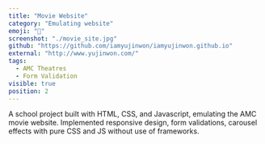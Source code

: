 ```yaml
---
title: "Movie Website"
category: "Emulating website"
emoji: "🎥"
screenshot: "./movie_site.jpg"
github: "https://github.com/iamyujinwon/iamyujinwon.github.io"
external: "http://www.yujinwon.com/"
tags:
  - AMC Theatres
  - Form Validation
visible: true
position: 2
---
```


A school project built with HTML, CSS, and Javascript, emulating the AMC movie website.
Implemented responsive design, form validations, carousel effects with pure CSS and JS without use of frameworks.

